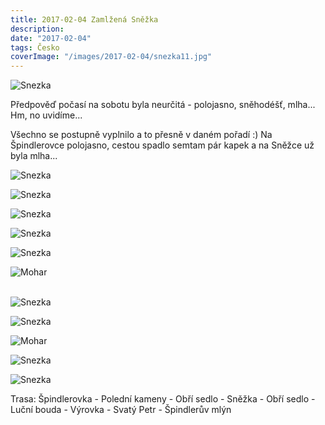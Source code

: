 ```yaml
---
title: 2017-02-04 Zamlžená Sněžka
description:
date: "2017-02-04"
tags: Česko
coverImage: "/images/2017-02-04/snezka11.jpg"
---
```



<Image
  src="/images/2017-02-04/snezka1.jpg"
  alt="Snezka"
  width={1280}
  height={750}
  priority
  className="next-image"
/>

Předpověď počasí na sobotu byla neurčitá - polojasno, sněhodéšť, mlha... Hm, no uvidíme...

Všechno se postupně vyplnilo a to přesně v daném pořadí :) Na Špindlerovce polojasno, cestou spadlo semtam pár kapek a na Sněžce už byla mlha...

<Image
  src="/images/2017-02-04/snezka2.jpg"
  alt="Snezka"
  width={1280}
  height={750}
  priority
  className="next-image"
/>

<Image
  src="/images/2017-02-04/snezka3.jpg"
  alt="Snezka"
  width={1280}
  height={750}
  priority
  className="next-image"
/>

<Image
  src="/images/2017-02-04/snezka4.jpg"
  alt="Snezka"
  width={1280}
  height={750}
  priority
  className="next-image"
/>

<Image
  src="/images/2017-02-04/snezka5.jpg"
  alt="Snezka"
  width={1280}
  height={750}
  priority
  className="next-image"
/>

<Image
  src="/images/2017-02-04/snezka6.jpg"
  alt="Snezka"
  width={1280}
  height={750}
  priority
  className="next-image"
/>

<div className="flex justify-center">
  <Image
    src="/images/2017-02-04/snezka7.jpg"
    alt="Mohar"
    width={750}
    height={1080}
    priority
    className="next-image"
  />
</div>

<br />

<Image
  src="/images/2017-02-04/snezka8.jpg"
  alt="Snezka"
  width={1280}
  height={750}
  priority
  className="next-image"
/>

<Image
  src="/images/2017-02-04/snezka9.jpg"
  alt="Snezka"
  width={1280}
  height={750}
  priority
  className="next-image"
/>

<div className="flex justify-center">
  <Image
    src="/images/2017-02-04/snezka10.jpg"
    alt="Mohar"
    width={750}
    height={1080}
    priority
    className="next-image"
  />
</div>

<Image
  src="/images/2017-02-04/snezka11.jpg"
  alt="Snezka"
  width={1280}
  height={750}
  priority
  className="next-image"
/>

<Image
  src="/images/2017-02-04/snezka12.jpg"
  alt="Snezka"
  width={1280}
  height={750}
  priority
  className="next-image"
/>

Trasa: Špindlerovka - Polední kameny - Obří sedlo - Sněžka - Obří sedlo - Luční bouda - Výrovka - Svatý Petr - Špindlerův mlýn
